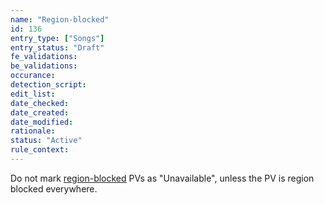 ```yaml
---
name: "Region-blocked"
id: 136
entry_type: ["Songs"]
entry_status: "Draft"
fe_validations:
be_validations:
occurance:
detection_script:
edit_list:
date_checked:
date_created:
date_modified:
rationale:
status: "Active"
rule_context:
---
```

Do not mark [region-blocked](https://vocadb.net/T/8226) PVs as "Unavailable", unless the PV is region blocked everywhere.
